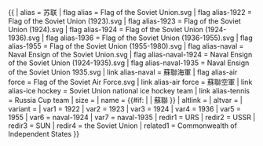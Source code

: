 {{ {{{1<noinclude>|country showdata</noinclude>}}}
| alias = 苏联
| flag alias = Flag of the Soviet Union.svg
| flag alias-1922 = Flag of the Soviet Union (1923).svg
| flag alias-1923 = Flag of the Soviet Union (1924).svg
| flag alias-1924 = Flag of the Soviet Union (1924-1936).svg
| flag alias-1936 = Flag of the Soviet Union (1936-1955).svg
| flag alias-1955 = Flag of the Soviet Union (1955-1980).svg
| flag alias-naval = Naval Ensign of the Soviet Union.svg
| flag alias-naval-1924 = Naval Ensign of the Soviet Union (1924-1935).svg
| flag alias-naval-1935 = Naval Ensign of the Soviet Union 1935.svg
| link alias-naval = 蘇聯海軍
| flag alias-air force = Flag of the Soviet Air Force.svg
| link alias-air force = 蘇聯空軍
| link alias-ice hockey = Soviet Union national {{{age|}}} ice hockey team
| link alias-tennis = Russia {{{mw}}} Cup team
| size = {{{size|}}}
| name = {{#if: {{{name|}}} | {{{name|}}} | 蘇聯 }}
| altlink = {{{altlink|}}}
| altvar = {{{altvar|}}}
| variant = {{{variant|}}}
<noinclude>
| var1 = 1922
| var2 = 1923
| var3 = 1924
| var4 = 1936
| var5 = 1955
| var6 = naval-1924
| var7 = naval-1935
| redir1 = URS
| redir2 = USSR
| redir3 = SUN
| redir4 = the Soviet Union
| related1 = Commonwealth of Independent States
</noinclude>
}}